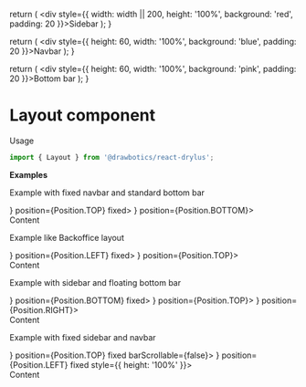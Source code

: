 


  return (
    <div style={{ width: width || 200, height: '100%', background: 'red', padding: 20 }}>Sidebar</div>
  );
}

  return (
    <div style={{ height: 60, width: '100%', background: 'blue', padding: 20 }}>Navbar</div>
  );
}

  return (
    <div style={{ height: 60, width: '100%', background: 'pink', padding: 20 }}>Bottom bar</div>
  );
}


# Layout component
Usage
```jsx
import { Layout } from '@drawbotics/react-drylus';
```

__Examples__
<PropsTable component={Layout} />

Example with fixed navbar and standard bottom bar

<Playground>
  <div style={{ height: 400 }}>
    <Layout bar={<Navbar />} position={Position.TOP} fixed>
      <Layout bar={<BottomBar />} position={Position.BOTTOM}>
        <div style={{ background: 'green', height: 500, padding: 20 }}>Content</div>
      </Layout>
    </Layout>
  </div>
</Playground>

Example like Backoffice layout

<Playground>
  <div style={{ height: 400 }}>
    <Layout bar={<Sidebar />} position={Position.LEFT} fixed>
      <Layout bar={<Navbar />} position={Position.TOP}>
        <div style={{ background: 'green', height: 500, padding: 20 }}>Content</div>
      </Layout>
    </Layout>
  </div>
</Playground>


Example with sidebar and floating bottom bar

<Playground>
  <div style={{ height: 400 }}>
    <Layout bar={<BottomBar />} position={Position.BOTTOM} fixed>
      <Layout bar={<Navbar />} position={Position.TOP}>
        <Layout bar={<Sidebar width={400} />} position={Position.RIGHT}>
          <div style={{ background: 'green', height: 500, padding: 20 }}>Content</div>
        </Layout>
      </Layout>
    </Layout>
  </div>
</Playground>

Example with fixed sidebar and navbar

<Playground>
  <div style={{ height: 400 }}>
    <Layout bar={<Navbar />} position={Position.TOP} fixed barScrollable={false}>
      <Layout bar={<Sidebar />} position={Position.LEFT} fixed style={{ height: '100%' }}>
        <div>
          <div style={{ background: 'green', height: 500, padding: 20 }}>Content</div>
        </div>
      </Layout>
    </Layout>
  </div>
</Playground>
